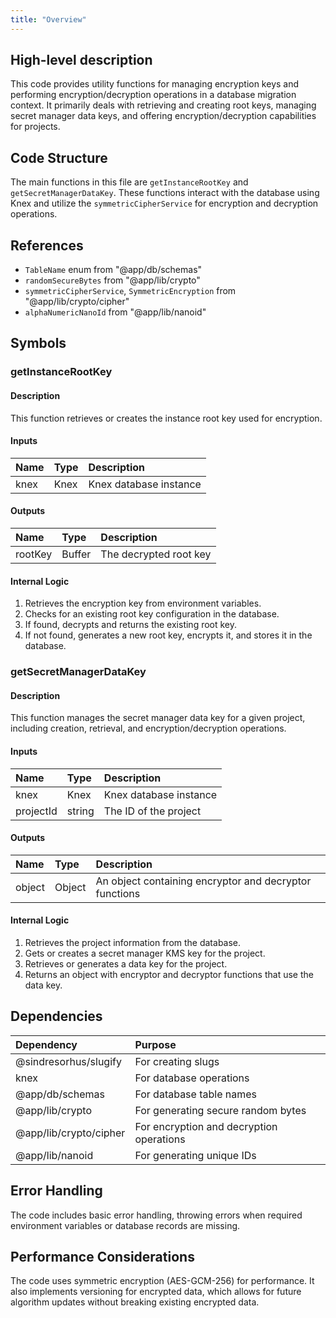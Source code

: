 ```yaml
---
title: "Overview"
---
```


## High-level description
This code provides utility functions for managing encryption keys and performing encryption/decryption operations in a database migration context. It primarily deals with retrieving and creating root keys, managing secret manager data keys, and offering encryption/decryption capabilities for projects.

## Code Structure
The main functions in this file are `getInstanceRootKey` and `getSecretManagerDataKey`. These functions interact with the database using Knex and utilize the `symmetricCipherService` for encryption and decryption operations.

## References
- `TableName` enum from "@app/db/schemas"
- `randomSecureBytes` from "@app/lib/crypto"
- `symmetricCipherService`, `SymmetricEncryption` from "@app/lib/crypto/cipher"
- `alphaNumericNanoId` from "@app/lib/nanoid"

## Symbols

### getInstanceRootKey
#### Description
This function retrieves or creates the instance root key used for encryption.

#### Inputs
| Name | Type | Description |
|:-----|:-----|:------------|
| knex | Knex | Knex database instance |

#### Outputs
| Name | Type | Description |
|:-----|:-----|:------------|
| rootKey | Buffer | The decrypted root key |

#### Internal Logic
1. Retrieves the encryption key from environment variables.
2. Checks for an existing root key configuration in the database.
3. If found, decrypts and returns the existing root key.
4. If not found, generates a new root key, encrypts it, and stores it in the database.

### getSecretManagerDataKey
#### Description
This function manages the secret manager data key for a given project, including creation, retrieval, and encryption/decryption operations.

#### Inputs
| Name | Type | Description |
|:-----|:-----|:------------|
| knex | Knex | Knex database instance |
| projectId | string | The ID of the project |

#### Outputs
| Name | Type | Description |
|:-----|:-----|:------------|
| object | Object | An object containing encryptor and decryptor functions |

#### Internal Logic
1. Retrieves the project information from the database.
2. Gets or creates a secret manager KMS key for the project.
3. Retrieves or generates a data key for the project.
4. Returns an object with encryptor and decryptor functions that use the data key.

## Dependencies
| Dependency | Purpose |
|:-----------|:--------|
| @sindresorhus/slugify | For creating slugs |
| knex | For database operations |
| @app/db/schemas | For database table names |
| @app/lib/crypto | For generating secure random bytes |
| @app/lib/crypto/cipher | For encryption and decryption operations |
| @app/lib/nanoid | For generating unique IDs |

## Error Handling
The code includes basic error handling, throwing errors when required environment variables or database records are missing.

## Performance Considerations
The code uses symmetric encryption (AES-GCM-256) for performance. It also implements versioning for encrypted data, which allows for future algorithm updates without breaking existing encrypted data.